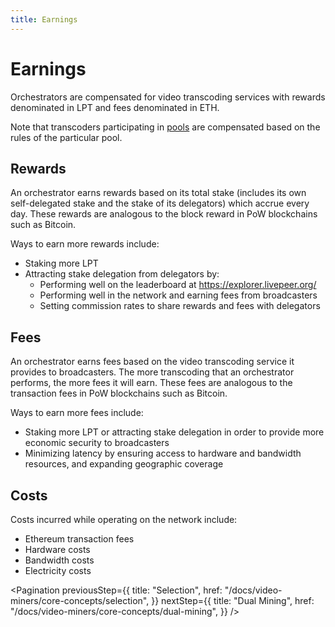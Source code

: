 ```yaml
---
title: Earnings
---
```


# Earnings

Orchestrators are compensated for video transcoding services with rewards
denominated in LPT and fees denominated in ETH.

Note that transcoders participating in
[pools](/docs/video-miners/core-concepts/pools) are compensated based on the
rules of the particular pool.

## Rewards

An orchestrator earns rewards based on its total stake (includes its own
self-delegated stake and the stake of its delegators) which accrue every day.
These rewards are analogous to the block reward in PoW blockchains such as
Bitcoin.

Ways to earn more rewards include:

- Staking more LPT
- Attracting stake delegation from delegators by:
  - Performing well on the leaderboard at https://explorer.livepeer.org/
  - Performing well in the network and earning fees from broadcasters
  - Setting commission rates to share rewards and fees with delegators

## Fees

An orchestrator earns fees based on the video transcoding service it provides to
broadcasters. The more transcoding that an orchestrator performs, the more fees
it will earn. These fees are analogous to the transaction fees in PoW
blockchains such as Bitcoin.

Ways to earn more fees include:

- Staking more LPT or attracting stake delegation in order to provide more
  economic security to broadcasters
- Minimizing latency by ensuring access to hardware and bandwidth resources, and
  expanding geographic coverage

## Costs

Costs incurred while operating on the network include:

- Ethereum transaction fees
- Hardware costs
- Bandwidth costs
- Electricity costs

<Pagination
  previousStep={{
    title: "Selection",
    href: "/docs/video-miners/core-concepts/selection",
  }}
  nextStep={{
    title: "Dual Mining",
    href: "/docs/video-miners/core-concepts/dual-mining",
  }}
/>
